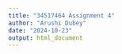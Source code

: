 ```yaml
---
title: "34517464 Assignment 4"
author: "Arushi Dubey"
date: "2024-10-23"
output: html_document
---
```


